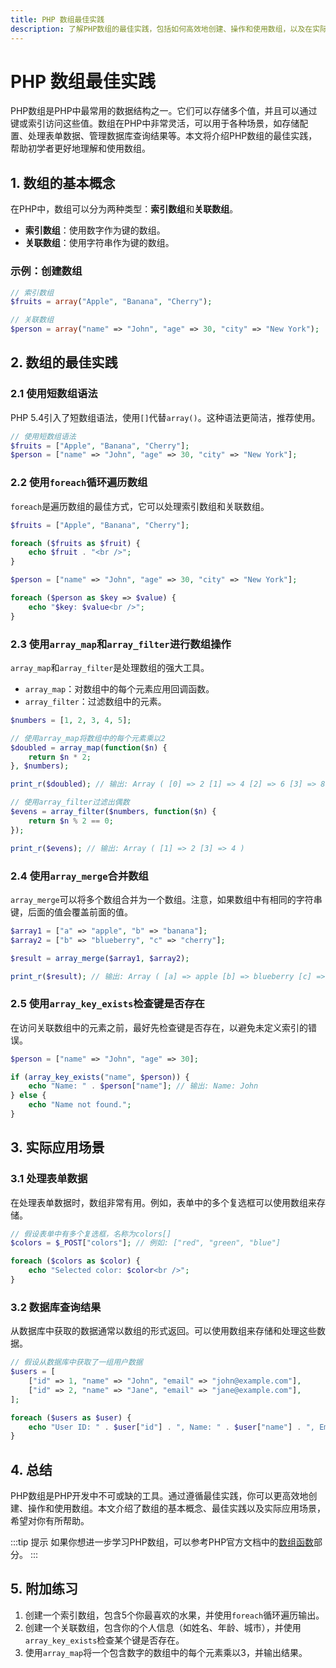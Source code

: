 ```yaml
---
title: PHP 数组最佳实践
description: 了解PHP数组的最佳实践，包括如何高效地创建、操作和使用数组，以及在实际开发中的应用场景。
---
```


# PHP 数组最佳实践

PHP数组是PHP中最常用的数据结构之一。它们可以存储多个值，并且可以通过键或索引访问这些值。数组在PHP中非常灵活，可以用于各种场景，如存储配置、处理表单数据、管理数据库查询结果等。本文将介绍PHP数组的最佳实践，帮助初学者更好地理解和使用数组。

## 1. 数组的基本概念

在PHP中，数组可以分为两种类型：**索引数组**和**关联数组**。

- **索引数组**：使用数字作为键的数组。
- **关联数组**：使用字符串作为键的数组。

### 示例：创建数组

```php
// 索引数组
$fruits = array("Apple", "Banana", "Cherry");

// 关联数组
$person = array("name" => "John", "age" => 30, "city" => "New York");
```

## 2. 数组的最佳实践

### 2.1 使用短数组语法

PHP 5.4引入了短数组语法，使用`[]`代替`array()`。这种语法更简洁，推荐使用。

```php
// 使用短数组语法
$fruits = ["Apple", "Banana", "Cherry"];
$person = ["name" => "John", "age" => 30, "city" => "New York"];
```

### 2.2 使用`foreach`循环遍历数组

`foreach`是遍历数组的最佳方式，它可以处理索引数组和关联数组。

```php
$fruits = ["Apple", "Banana", "Cherry"];

foreach ($fruits as $fruit) {
    echo $fruit . "<br />";
}

$person = ["name" => "John", "age" => 30, "city" => "New York"];

foreach ($person as $key => $value) {
    echo "$key: $value<br />";
}
```

### 2.3 使用`array_map`和`array_filter`进行数组操作

`array_map`和`array_filter`是处理数组的强大工具。

- `array_map`：对数组中的每个元素应用回调函数。
- `array_filter`：过滤数组中的元素。

```php
$numbers = [1, 2, 3, 4, 5];

// 使用array_map将数组中的每个元素乘以2
$doubled = array_map(function($n) {
    return $n * 2;
}, $numbers);

print_r($doubled); // 输出: Array ( [0] => 2 [1] => 4 [2] => 6 [3] => 8 [4] => 10 )

// 使用array_filter过滤出偶数
$evens = array_filter($numbers, function($n) {
    return $n % 2 == 0;
});

print_r($evens); // 输出: Array ( [1] => 2 [3] => 4 )
```

### 2.4 使用`array_merge`合并数组

`array_merge`可以将多个数组合并为一个数组。注意，如果数组中有相同的字符串键，后面的值会覆盖前面的值。

```php
$array1 = ["a" => "apple", "b" => "banana"];
$array2 = ["b" => "blueberry", "c" => "cherry"];

$result = array_merge($array1, $array2);

print_r($result); // 输出: Array ( [a] => apple [b] => blueberry [c] => cherry )
```

### 2.5 使用`array_key_exists`检查键是否存在

在访问关联数组中的元素之前，最好先检查键是否存在，以避免未定义索引的错误。

```php
$person = ["name" => "John", "age" => 30];

if (array_key_exists("name", $person)) {
    echo "Name: " . $person["name"]; // 输出: Name: John
} else {
    echo "Name not found.";
}
```

## 3. 实际应用场景

### 3.1 处理表单数据

在处理表单数据时，数组非常有用。例如，表单中的多个复选框可以使用数组来存储。

```php
// 假设表单中有多个复选框，名称为colors[]
$colors = $_POST["colors"]; // 例如: ["red", "green", "blue"]

foreach ($colors as $color) {
    echo "Selected color: $color<br />";
}
```

### 3.2 数据库查询结果

从数据库中获取的数据通常以数组的形式返回。可以使用数组来存储和处理这些数据。

```php
// 假设从数据库中获取了一组用户数据
$users = [
    ["id" => 1, "name" => "John", "email" => "john@example.com"],
    ["id" => 2, "name" => "Jane", "email" => "jane@example.com"],
];

foreach ($users as $user) {
    echo "User ID: " . $user["id"] . ", Name: " . $user["name"] . ", Email: " . $user["email"] . "<br />";
}
```

## 4. 总结

PHP数组是PHP开发中不可或缺的工具。通过遵循最佳实践，你可以更高效地创建、操作和使用数组。本文介绍了数组的基本概念、最佳实践以及实际应用场景，希望对你有所帮助。

:::tip 提示
如果你想进一步学习PHP数组，可以参考PHP官方文档中的[数组函数](https://www.php.net/manual/en/ref.array.php)部分。
:::

## 5. 附加练习

1. 创建一个索引数组，包含5个你最喜欢的水果，并使用`foreach`循环遍历输出。
2. 创建一个关联数组，包含你的个人信息（如姓名、年龄、城市），并使用`array_key_exists`检查某个键是否存在。
3. 使用`array_map`将一个包含数字的数组中的每个元素乘以3，并输出结果。
